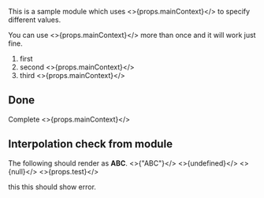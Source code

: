 This is a sample module which uses <>{props.mainContext}</> to specify different values.

You can use <>{props.mainContext}</> more than once and it will work just fine.


1. first
2. second <>{props.mainContext}</>
3. third <>{props.mainContext}</>


## Done

Complete <>{props.mainContext}</>

## Interpolation check from module

The following should render as **ABC**.
<>{"ABC"}</>
<>{undefined}</>
<>{null}</>
<>{props.test}</>

this this should show error.